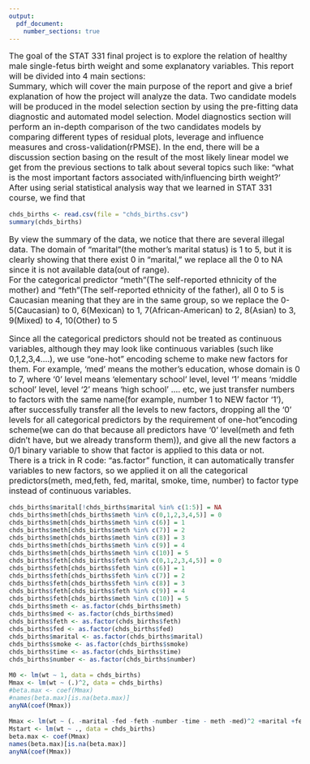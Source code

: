 ```yaml
---
output:
  pdf_document: 
    number_sections: true
---
```

<style type="text/css">

body{ /* Normal  */
      font-size: 16px;
  }
td {  /* Table  */
  font-size: 8px;
}
h1.title {
  font-size: 38px;
  color: DarkRed;
}
h1 { /* Header 1 */
  font-size: 28px;
  color: DarkBlue;
}
h2 { /* Header 2 */
    font-size: 22px;
  color: DarkBlue;
}
h3 { /* Header 3 */
  font-size: 18px;
  font-family: "Times New Roman", Times, serif;
  color: DarkBlue;
}
code.r{ /* Code block */
    font-size: 12px;
}
pre { /* Code block - determines code spacing between lines */
    font-size: 14px;
}
</style>

\begin{titlepage}

\center
\textsc{\LARGE University of Waterloo}\\[5cm]
{ \huge \bfseries Final Project Report}\\[4cm]
     \textsc{\Large STAT 331 Fall 2018}\\[3cm]
     
\emph{Group 91:}\\[0.5cm]
Gnegyao \textsc{Yuan}(20613017)\\[0.5cm]
 \textsc{}()\\


\end{titlepage}

\tableofcontents

\newpage


\section{Summary}
The goal of the STAT 331 final project is to explore the relation of healthy male single-fetus birth weight and some explanatory variables. This report will be divided into 4 main sections:  
Summary, which will cover the main purpose of the report and give a brief explanation of how the project will analyze the data. Two candidate models will be produced in the model selection section by using the pre-fitting data diagnostic and automated model selection. Model diagnostics section will perform an in-depth comparison of the two candidates models by comparing different types of residual plots, leverage and influence measures and cross-validation(rPMSE). In the end, there will be a discussion section basing on the result of the most likely linear model we get from the previous sections to talk about several topics such like: “what is the most important factors associated with/influencing birth weight?’  
After using serial statistical analysis way that we learned in STAT 331 course, we find that

\section{Model Selection}

\subsection{Brief data overview}

```r
chds_births <- read.csv(file = "chds_births.csv")
summary(chds_births)
```
By view the summary of the data, we notice that there are several illegal data. The domain of "marital"(the mother's marital status) is 1 to 5, but it is clearly showing that there exist 0 in "marital," we replace all the 0 to NA since it is not available data(out of range).  
For the categorical predictor "meth"(The self-reported ethnicity of the mother) and "feth"(The self-reported ethnicity of the father), all 0 to 5 is Caucasian meaning that they are in the same group, so we replace the 0-5(Caucasian) to 0, 6(Mexican) to 1, 7(African-American) to 2, 8(Asian) to 3, 9(Mixed) to 4, 10(Other) to 5  
  
\subsection{Transform categorical predictors}  
Since all the categorical predictors should not be treated as continuous variables, although they may look like continuous variables (such like 0,1,2,3,4....), we use "one-hot" encoding scheme to make new factors for them. For example, 'med' means the mother's education, whose domain is 0 to 7, where '0' level means 'elementary school' level, level '1' means 'middle school' level, level '2' means 'high school' .... etc, we just transfer numbers to factors with the same name(for example, number 1 to NEW factor '1'),  after successfully transfer all the levels to new factors, dropping all the '0' levels for all categorical predictors by the requirement of one-hot"encoding scheme(we can do that because all predictors have '0' level(meth and feth didn't have, but we already transform them)), and give all the new factors a 0/1 binary variable to show that factor is applied to this data or not.  
There is a trick in R code: "as.factor" function, it can automatically transfer variables to new factors,  so we applied it on all the categorical predictors(meth, med,feth, fed, marital, smoke, time, number) to factor type instead of continuous variables.

```r
chds_births$marital[!chds_births$marital %in% c(1:5)] = NA
chds_births$meth[chds_births$meth %in% c(0,1,2,3,4,5)] = 0
chds_births$meth[chds_births$meth %in% c(6)] = 1
chds_births$meth[chds_births$meth %in% c(7)] = 2
chds_births$meth[chds_births$meth %in% c(8)] = 3
chds_births$meth[chds_births$meth %in% c(9)] = 4
chds_births$meth[chds_births$meth %in% c(10)] = 5
chds_births$feth[chds_births$feth %in% c(0,1,2,3,4,5)] = 0
chds_births$feth[chds_births$feth %in% c(6)] = 1
chds_births$feth[chds_births$feth %in% c(7)] = 2
chds_births$feth[chds_births$feth %in% c(8)] = 3
chds_births$feth[chds_births$feth %in% c(9)] = 4
chds_births$feth[chds_births$meth %in% c(10)] = 5
chds_births$meth <- as.factor(chds_births$meth)
chds_births$med <- as.factor(chds_births$med)
chds_births$feth <- as.factor(chds_births$feth)
chds_births$fed <- as.factor(chds_births$fed)
chds_births$marital <- as.factor(chds_births$marital)
chds_births$smoke <- as.factor(chds_births$smoke)
chds_births$time <- as.factor(chds_births$time)
chds_births$number <- as.factor(chds_births$number)
```
\subsection{Brief data overview and indentify categorical predictors}
```r
M0 <- lm(wt ~ 1, data = chds_births)
Mmax <- lm(wt ~ (.)^2, data = chds_births)
#beta.max <- coef(Mmax)
#names(beta.max)[is.na(beta.max)]
anyNA(coef(Mmax))
```

```r
Mmax <- lm(wt ~ (. -marital -fed -feth -number -time - meth -med)^2 +marital +fed +feth +number +time +meth +med , data = chds_births)
Mstart <- lm(wt ~ ., data = chds_births)
beta.max <- coef(Mmax)
names(beta.max)[is.na(beta.max)]
anyNA(coef(Mmax))
```